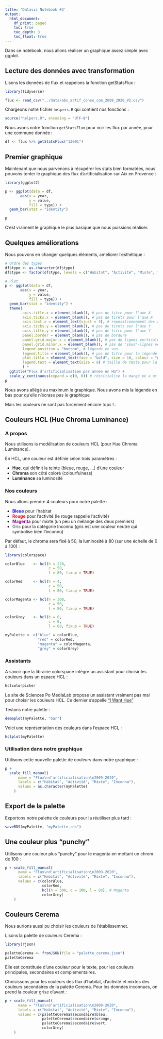 ```yaml
---
title: 'Dataviz Notebook #3'
output:
  html_document:
    df_print: paged
    toc: true
    toc_depth: 3
    toc_float: true
---
```

Dans ce notebook, nous allons réaliser un graphique assez simple avec ggplot.

## Lecture des données avec transformation

Lisons les données de flux et rappelons la fonction getStatsFlux :
```r
library(tidyverse)

flux <- read_csv("../data/obs_artif_conso_com_2009_2020_V2.csv")
```

Chargeons notre fichier `helpers.R` qui contient nos fonctions :
```r
source("helpers.R", encoding = "UTF-8")
```

Nous avons notre fonction `getStatsFlux` pour voir les flux par année, pour une commune donnée :
```r
df <- flux %>% getStatsFlux("13001")
```

## Premier graphique
Maintenant que nous parvenons à récupérer les stats bien formatées, nous pouvons tenter le graphique des flux d'artificialisation sur Aix en Provence :

```r
library(ggplot2)

p <- ggplot(data = df, 
       aes(x = year, 
           y = value,
           fill = type)) +
  geom_bar(stat = "identity")

p
```

C'est vraiment le graphique le plus basique que nous puissions réaliser.

## Quelques améliorations
Nous pouvons en changer quelques éléments, améliorer l'esthétique :

```r
# Ordre des types
df$type <- as.character(df$type)
df$type <- factor(df$type, levels = c("Habitat", "Activité", "Mixte", "Inconnu"))

# Plot
p <- ggplot(data = df, 
       aes(x = year, 
           y = value,
           fill = type)) +
  geom_bar(stat = "identity") +
  theme(
        axis.title.x = element_blank(), # pas de titre pour l'axe X
        axis.ticks.x = element_blank(), # pas de tirets pour l'axe X
        axis.text.x = element_text(vjust = 3), # repositionnement des années un peu plus en haut (vu qu'on enlève les tirets)
        axis.ticks.y = element_blank(), # pas de tirets sur l'axe Y
        axis.title.y = element_blank(), # pas de titre pour l'axe Y
        panel.border = element_blank(), # pas de bordure
        panel.grid.major.x = element_blank(), # pas de lignes verticales
        panel.grid.minor.x = element_blank(), # pas de "sous"-lignes verticales
        legend.position = "bottom", # légende en vas
        legend.title = element_blank(), # pas de titre pour la légende
        plot.title = element_text(face = "bold", size = 10, colour = "grey60"), # titre en gras et en gris
        legend.text = element_text(size = 8) # taille de texte pour la légende (plus petit)
        ) +
  ggtitle("Flux d'artificialisation par année en Ha") + 
  scale_y_continuous(expand = c(0, 0)) # réinitialise la marge en x et y vers les coordonnées 0,0 (au plus proche)
p
```

Nous avons allégé au maximum le graphique. Nous avons mis la légende en bas pour qu'elle n'écrase pas le graphique

Mais les couleurs ne sont pas forcément encore tops !..

## Couleurs HCL (Hue Chroma Luminance)
### A propos
Nous utilisons la modélisation de couleurs HCL (pour Hue Chroma Luminance).

En HCL, une couleur est définie selon trois paramètres :

- **Hue**, qui définit la teinte (bleue, rouge, ...) d'une couleur
- **Chroma** son côté coloré (colourfulness)
- **Luminance** sa luminosité

### Nos couleurs
Nous allons prendre 4 couleurs pour notre palette :

- <span style="color:blue;font-weight:700;">Bleue</span> pour l'habitat
- <span style="color:red;font-weight:700;">Rouge</span> pour l'activité (le rouge rappelle l'activité)
- <span style="color:darkmagenta;font-weight:700;">Magenta</span> pour mixte (un peu un mélange des deux premiers)
- <span style="color:grey;font-weight:700;">Gris</span> pour la catégorie Inconnu (gris est une couleur neutre qui symbolise bien l'inconnu)

Par défaut, le chroma sera fixé à 50, la luminosité à 80 (sur une échelle de 0 à 100) :
```r
library(colorspace)

colorBlue    <- hcl(h = 220,
                    c = 50, 
                    l = 80, fixup = TRUE)

colorRed     <- hcl(h = 4, 
                    c = 50, 
                    l = 80, fixup = TRUE)

colorMagenta <- hcl(h = 300, 
                    c = 50, 
                    l = 80, fixup = TRUE)

colorGrey    <- hcl(h = 0, 
                    c = 0, 
                    l = 80, fixup = TRUE)

myPalette <- c("blue" = colorBlue,
               "red" = colorRed,
               "magenta" = colorMagenta,
               "grey" = colorGrey)
```

### Assistants
A savoir que la librairie colorspace intègre un assistant pour choisir les couleurs dans un espace HCL :
```r
hclcolorpicker
```

Le site de Sciences Po MediaLab propose un assistant vraiment pas mal pour choisir les couleurs HCL. Ce dernier s'appelle ["I Want Hue"](https://medialab.github.io/iwanthue/)

Testons notre palette :
```r
demoplot(myPalette, "bar")
```
Voici une représentation des couleurs dans l'espace HCL :
```r
hclplot(myPalette)
```

### Utilisation dans notre graphique
Utilisons cette nouvelle palette de couleurs dans notre graphique :

```r
p +
  scale_fill_manual(
      name = "Flux\nd'artificialisation\n2009-2020",
      labels = c("Habitat", "Activité", "Mixte", "Inconnu"),
      values = as.character(myPalette)
    )
```

## Export de la palette
Exportons notre palette de couleurs pour la réutiliser plus tard :
```r
saveRDS(myPalette, "myPalette.rds")
```

## Une couleur plus "punchy"
Utilisons une couleur plus "punchy" pour le magenta en mettant un chrom de 100 :
```r
p + scale_fill_manual(
      name = "Flux\nd'artificialisation\n2009-2020",
      labels = c("Habitat", "Activité", "Mixte", "Inconnu"),
      values = c(colorBlue, 
                 colorRed, 
                 hcl(h = 300, c = 100, l = 80), # Magenta
                 colorGrey)
    )

```

## Couleurs Cerema
Nous aurions aussi pu choisir les couleurs de l'établissemnet.

Lisons la palette de couleurs Cerema :
```r
library(rjson)

paletteCerema <- fromJSON(file = "palette_cerema.json")
paletteCerema
```

Elle est constituée d'une couleur pour le texte, pour les couleurs principales, secondaires et complémentaires.

Choisissons pour les couleurs des flux d'habitat, d'activité et mixtes des couleurs secondaires de la palette Cerema. Pour les données inconnues, on prend la couleur grise d'avant :
```r
p + scale_fill_manual(
      name = "Flux\nd'artificialisation\n2009-2020",
      labels = c("Habitat", "Activité", "Mixte", "Inconnu"),
      values = c(paletteCerema$secondaire$bleu, 
                 paletteCerema$secondaire$orange, 
                 paletteCerema$secondaire$vert,
                 colorGrey)
    )

```

